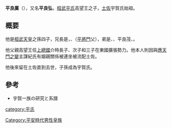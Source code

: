 '''平良廣'''（{{bd|835年|6月5日|928年|12月4日}}），又名'''平良弘'''，[[桓武平氏|桓武平氏]]高望王之子，[[土佐|土佐]]宇賀氏始祖。

==概要==
他是[[桓武天皇|桓武天皇]]之孫{{link-ja|平高望|平高望|高望王}}四子，兄長是{{link-ja|平國香|平国香}}，{{link-ja|平良兼|平良兼}}、{{link-ja|平良將|平良将}}（[[平將門|平將門]]父），弟是{{link-ja|平良孫|平良孫}}、{{link-ja|平良文|平良文}}、平良茂、{{link-ja|平良正|平良正}}。

他父親高望王任[[上總國|上總國]]介時長子、次子和三子在東國擴張勢力。他本人則因與[[應天門之變|應天門之變]]主謀紀氏有姻親關係被連坐被流配土佐。

他後來留在土佐直到去世，子孫成為宇賀氏。

==參考==
*宇賀一族の研究と系譜

[[category:平氏|category:平氏]]
[[Category:平安時代男性皇族|Category:平安時代男性皇族]]